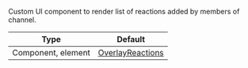 Custom UI component to render list of reactions added by members of channel.

<!-- TODO: Change to new docs -->
| Type               | Default      |
| ------------------ | ------------ |
| Component, element | [OverlayReactions](../../ui-components/overlay-reactions) |
